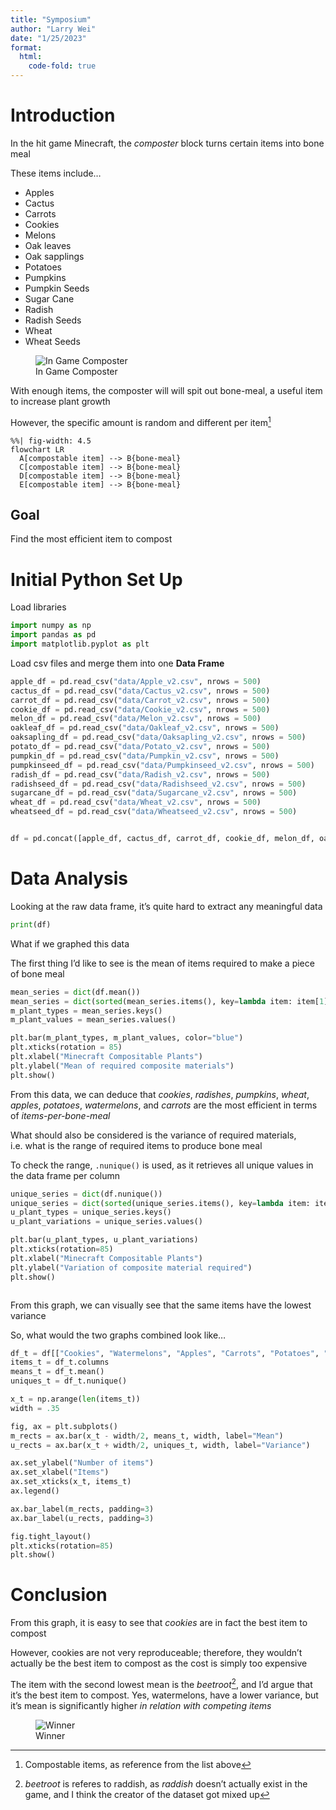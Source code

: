 ```yaml
---
title: "Symposium"
author: "Larry Wei"
date: "1/25/2023"
format:   
  html:
    code-fold: true
---
```


# Introduction

In the hit game Minecraft, the *composter* block turns certain items into bone meal

These items include...

-   Apples
-   Cactus
-   Carrots
-   Cookies
-   Melons
-   Oak leaves
-   Oak sapplings
-   Potatoes
-   Pumpkins
-   Pumpkin Seeds
-   Sugar Cane
-   Radish
-   Radish Seeds
-   Wheat
-   Wheat Seeds

![In Game Composter](imgs/composter.jpg)

With enough items, the composter will will spit out bone-meal, a useful item to increase plant growth

However, the specific amount is random and different per item[^1]

[^1]: Compostable items, as reference from the list above

```mermaid
%%| fig-width: 4.5
flowchart LR
  A[compostable item] --> B{bone-meal}
  C[compostable item] --> B{bone-meal}
  D[compostable item] --> B{bone-meal}
  E[compostable item] --> B{bone-meal}
```

## Goal

Find the most efficient item to compost

# Initial Python Set Up

Load libraries

```python
import numpy as np
import pandas as pd
import matplotlib.pyplot as plt
```

Load csv files and merge them into one **Data Frame**

```python
apple_df = pd.read_csv("data/Apple_v2.csv", nrows = 500)
cactus_df = pd.read_csv("data/Cactus_v2.csv", nrows = 500)
carrot_df = pd.read_csv("data/Carrot_v2.csv", nrows = 500)
cookie_df = pd.read_csv("data/Cookie_v2.csv", nrows = 500)
melon_df = pd.read_csv("data/Melon_v2.csv", nrows = 500)
oakleaf_df = pd.read_csv("data/Oakleaf_v2.csv", nrows = 500)
oaksapling_df = pd.read_csv("data/Oaksapling_v2.csv", nrows = 500)
potato_df = pd.read_csv("data/Potato_v2.csv", nrows = 500)
pumpkin_df = pd.read_csv("data/Pumpkin_v2.csv", nrows = 500)
pumpkinseed_df = pd.read_csv("data/Pumpkinseed_v2.csv", nrows = 500)
radish_df = pd.read_csv("data/Radish_v2.csv", nrows = 500)
radishseed_df = pd.read_csv("data/Radishseed_v2.csv", nrows = 500)
sugarcane_df = pd.read_csv("data/Sugarcane_v2.csv", nrows = 500)
wheat_df = pd.read_csv("data/Wheat_v2.csv", nrows = 500)
wheatseed_df = pd.read_csv("data/Wheatseed_v2.csv", nrows = 500)


df = pd.concat([apple_df, cactus_df, carrot_df, cookie_df, melon_df, oakleaf_df, oaksapling_df, potato_df, pumpkin_df, pumpkinseed_df, radish_df, radishseed_df, sugarcane_df, wheat_df, wheatseed_df], axis=1)

```

# Data Analysis

Looking at the raw data frame, it's quite hard to extract any meaningful data

```python
print(df)
```

What if we graphed this data

The first thing I'd like to see is the mean of items required to make a piece of bone meal

```python
mean_series = dict(df.mean())
mean_series = dict(sorted(mean_series.items(), key=lambda item: item[1]))
m_plant_types = mean_series.keys()
m_plant_values = mean_series.values()

plt.bar(m_plant_types, m_plant_values, color="blue")
plt.xticks(rotation = 85)
plt.xlabel("Minecraft Compositable Plants")
plt.ylabel("Mean of required composite materials")
plt.show()


```

From this data, we can deduce that *cookies*, *radishes*, *pumpkins*, *wheat*, *apples*, *potatoes*, *watermelons*, and *carrots* are the most efficient in terms of *items-per-bone-meal*

What should also be considered is the variance of required materials, i.e. what is the range of required items to produce bone meal

To check the range, `.nunique()` is used, as it retrieves all unique values in the data frame per column

```python
unique_series = dict(df.nunique())
unique_series = dict(sorted(unique_series.items(), key=lambda item: item[1]))
u_plant_types = unique_series.keys()
u_plant_variations = unique_series.values()

plt.bar(u_plant_types, u_plant_variations)
plt.xticks(rotation=85)
plt.xlabel("Minecraft Compositable Plants")
plt.ylabel("Variation of composite material required")
plt.show()



```

From this graph, we can visually see that the same items have the lowest variance

So, what would the two graphs combined look like...

```python
df_t = df[["Cookies", "Watermelons", "Apples", "Carrots", "Potatoes", "Radishes", "Pumpkins", "Wheat"]]
items_t = df_t.columns
means_t = df_t.mean()
uniques_t = df_t.nunique()

x_t = np.arange(len(items_t))
width = .35

fig, ax = plt.subplots()
m_rects = ax.bar(x_t - width/2, means_t, width, label="Mean")
u_rects = ax.bar(x_t + width/2, uniques_t, width, label="Variance")

ax.set_ylabel("Number of items")
ax.set_xlabel("Items")
ax.set_xticks(x_t, items_t)
ax.legend()

ax.bar_label(m_rects, padding=3)
ax.bar_label(u_rects, padding=3)

fig.tight_layout()
plt.xticks(rotation=85)
plt.show()
```

# Conclusion

From this graph, it is easy to see that *cookies* are in fact the best item to compost

However, cookies are not very reproduceable; therefore, they wouldn't actually be the best item to compost as the cost is simply too expensive

The item with the second lowest mean is the *beetroot*[^2], and I'd argue that it's the best item to compost. Yes, watermelons, have a lower variance, but it's mean is significantly higher *in relation with competing items*

[^2]: *beetroot* is referes to raddish, as *raddish* doesn't actually exist in the game, and I think the creator of the dataset got mixed up

![Winner](imgs/beetroot.jpg)
